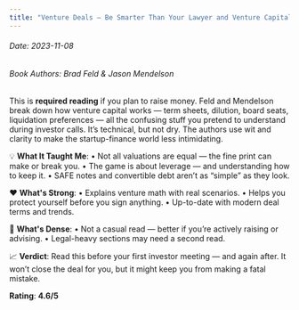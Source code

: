 ```yaml
---
title: "Venture Deals – Be Smarter Than Your Lawyer and Venture Capitalist"
---
```


<h6>Date: 2023-11-08</h6>
<h6>Book Authors: Brad Feld & Jason Mendelson</h6>


<div className={styles.preserve}>

This is **required reading** if you plan to raise money.
Feld and Mendelson break down how venture capital works — term sheets, dilution, board seats, liquidation preferences — all the confusing stuff you pretend to understand during investor calls.
It’s technical, but not dry. The authors use wit and clarity to make the startup-finance world less intimidating.

💡 **What It Taught Me**:
•	Not all valuations are equal — the fine print can make or break you.
•	The game is about leverage — and understanding how to keep it.
•	SAFE notes and convertible debt aren’t as “simple” as they look.

❤️ **What's Strong**:
•	Explains venture math with real scenarios.
•	Helps you protect yourself before you sign anything.
•	Up-to-date with modern deal terms and trends.

🤔 **What's Dense**:
•	Not a casual read — better if you’re actively raising or advising.
•	Legal-heavy sections may need a second read.

📈 **Verdict**:
Read this before your first investor meeting — and again after.
It won’t close the deal for you, but it might keep you from making a fatal mistake.

**Rating**: **4.6/5**

</div>
